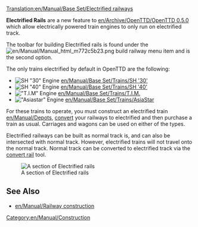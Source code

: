 [[Translation:en/Manual/Base Set/Electrified railways]]
{{en/Manual/Base Set/Types of railways}}

'''Electrified Rails''' are a new feature to [[en/Archive/OpenTTD/OpenTTD 0.5.0]] which allow electrically powered train engines to only run on electrified track.

The toolbar for building Electrified rails is found under the [[File:en/Manual/Manual html m772c5b23.png]] build railway menu item and is the second option.

The only trains electrified by default in OpenTTD are the following:
*[[File:en/Manual/Base Set/Trains/Sh30.png|SH "30" Engine]] [[en/Manual/Base Set/Trains/SH '30']]
*[[File:en/Manual/Base Set/Trains/Sh40.png|SH "40" Engine]] [[en/Manual/Base Set/Trains/SH '40']]
*[[File:en/Manual/Base Set/Trains/Tim.png|"T.I.M" Engine]] [[en/Manual/Base Set/Trains/T.I.M.]]
*[[File:en/Manual/Base Set/Trains/Asiastar.png|"Asiastar" Engine]] [[en/Manual/Base Set/Trains/AsiaStar]]

For these trains to operate, you must construct an electrified train [[en/Manual/Depots]], [[en/Manual/Convert rail|convert]] your railways to electrified and then purchase a train as usual. Carriages and wagons can be used on either of the types.

Electrified railways can be built as normal track is, and can also be intersected with normal track. However, electrified trains will not travel onto the normal track. Normal track can be converted to electrified track via the [[en/Manual/Convert rail|convert rail]] tool.

[[File:en/Manual/Base Set/Erailways.png|none|frame|A section of Electrified rails]]

==See Also==
*[[en/Manual/Railway construction]]

[[Category:en/Manual/Construction]]